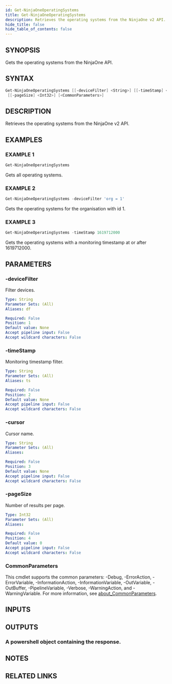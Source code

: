 ```yaml
---
id: Get-NinjaOneOperatingSystems
title: Get-NinjaOneOperatingSystems
description: Retrieves the operating systems from the NinjaOne v2 API.
hide_title: false
hide_table_of_contents: false
---
```


## SYNOPSIS

Gets the operating systems from the NinjaOne API.

## SYNTAX

```powershell
Get-NinjaOneOperatingSystems [[-deviceFilter] <String>] [[-timeStamp] <String>] [[-cursor] <String>]
 [[-pageSize] <Int32>] [<CommonParameters>]
```

## DESCRIPTION

Retrieves the operating systems from the NinjaOne v2 API.

## EXAMPLES

### EXAMPLE 1

```powershell
Get-NinjaOneOperatingSystems
```

Gets all operating systems.

### EXAMPLE 2

```powershell
Get-NinjaOneOperatingSystems -deviceFilter 'org = 1'
```

Gets the operating systems for the organisation with id 1.

### EXAMPLE 3

```powershell
Get-NinjaOneOperatingSystems -timeStamp 1619712000
```

Gets the operating systems with a monitoring timestamp at or after 1619712000.

## PARAMETERS

### -deviceFilter

Filter devices.

```yaml
Type: String
Parameter Sets: (All)
Aliases: df

Required: False
Position: 1
Default value: None
Accept pipeline input: False
Accept wildcard characters: False
```

### -timeStamp

Monitoring timestamp filter.

```yaml
Type: String
Parameter Sets: (All)
Aliases: ts

Required: False
Position: 2
Default value: None
Accept pipeline input: False
Accept wildcard characters: False
```

### -cursor

Cursor name.

```yaml
Type: String
Parameter Sets: (All)
Aliases:

Required: False
Position: 3
Default value: None
Accept pipeline input: False
Accept wildcard characters: False
```

### -pageSize

Number of results per page.

```yaml
Type: Int32
Parameter Sets: (All)
Aliases:

Required: False
Position: 4
Default value: 0
Accept pipeline input: False
Accept wildcard characters: False
```

### CommonParameters

This cmdlet supports the common parameters: -Debug, -ErrorAction, -ErrorVariable, -InformationAction, -InformationVariable, -OutVariable, -OutBuffer, -PipelineVariable, -Verbose, -WarningAction, and -WarningVariable. For more information, see [about_CommonParameters](http://go.microsoft.com/fwlink/?LinkID=113216).

## INPUTS

## OUTPUTS

### A powershell object containing the response.

## NOTES

## RELATED LINKS
